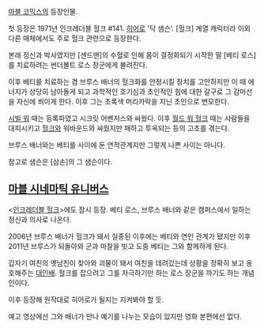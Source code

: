 [[마블 코믹스]]의 등장인물. 

첫 등장은 1971년 인크레더블 헐크 #141. [[히어로]] '닥 샘슨'. [헐크] 계열 캐릭터라 이외 다른 매체에서도 주로 헐크 관련으로 등장한다.

본래 정신과 박사였지만 [샌드맨]의 수혈로 인해 몸이 결정화되기 시작한 딸 [베티 로스]를 치료하려는 썬더볼트 로스 장군에게 불려진다.

이후 베티를 치료하는 겸 브루스 배너의 헐크화를 안정시킬 장치를 고안하지만 이 때 에너지가 상당히 남아돌게 되고 과학적인 호기심과 초인적인 힘에 대한 갈구로 그 감마선을 자신에 쐬이게 한다. 이후 그는 초록색 머리카락을 지닌 초인으로 변모한다.

[[시빌 워]] 때는 등록파였고 시크릿 어벤저스와 싸웠다. 이후 [[월드 워 헐크]] 때는 사람들을 대피시키고 [[헐크]]와 워바운드와 싸웠지만 패하고 투옥되는 등의 고초를 겪는다.

브루스 배너와는 베티를 사이에 둔 연적관계지만 그렇게 나쁜 사이는 아니다.

참고로 샘슨은 [삼손]의 그 샘슨이다.

== [[마블 시네마틱 유니버스]] ==
<[[인크레더블 헐크]]>에도 잠시 등장. 베티 로스, 브루스 배너와 같은 캠퍼스에서 일하는 정신과 의사로 나온다. 

2006년 브루스 배너가 헐크가 돼서 실종된 이후에는 베티와 연인 관계가 됐지만 이후 2011년 브루스가 되돌아와 군과 마찰을 빗고 도중 베티는 그와 함께하게 된다.

갑자기 여친의 옛남친이 찾아와 괴물이 돼서 여친을 데려갔는데 상황을 정확히 보고 옹호해주는 [[대인배]]. 헐크를 잡으려고 그를 자극하기만 하는 로스 장군을 까기도 하는 개념인이다.

이후 등장해 원작대로 히어로가 될지는 지켜봐야 할 듯.

예고 영상에선 그와 배너가 만나 예기를 나누는 모습이 있지만 영화 본편에선 없다.
